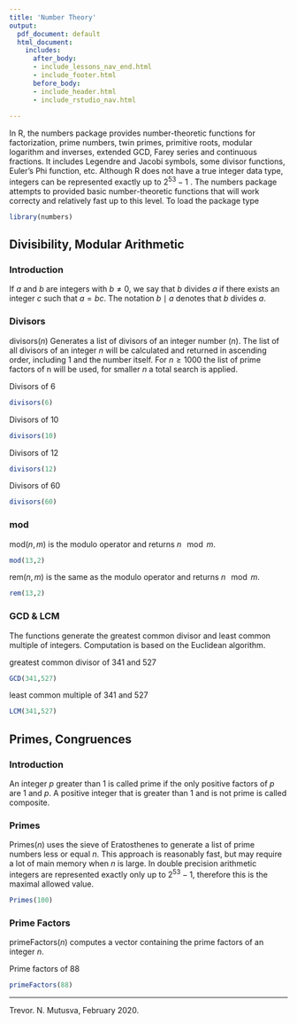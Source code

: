 ```yaml
---
title: 'Number Theory'
output:
  pdf_document: default
  html_document:
    includes:
      after_body:
      - include_lessons_nav_end.html
      - include_footer.html
      before_body:
      - include_header.html
      - include_rstudio_nav.html
  
---
```

In R, the numbers package provides number-theoretic functions for factorization, prime numbers, twin primes, primitive roots, modular logarithm and inverses, extended GCD, Farey series and continuous fractions. It includes Legendre and Jacobi symbols, some divisor functions, Euler's Phi function, etc.
Although R does not have a true integer data type, integers can be represented exactly up to $2^{53}-1$ . The numbers package attempts to provided basic number-theoretic functions that will work correcty and relatively fast up to this level.
To load the package type
```r
library(numbers)
```

## **Divisibility, Modular Arithmetic** {.tabset .tabset-fade .tabset-pills}

### **Introduction**
If $a$ and $b$ are integers with $b\neq 0$, we say that $b$ divides $a$ if there exists an integer $c$ such that $a=bc$. The notation $b\mid a$ denotes that $b$ divides $a$.

### **Divisors**

divisors($n$) Generates a list of divisors of an integer number ($n$). The list of all divisors of an integer $n$ will be calculated and returned in ascending order, including 1 and the number itself. For $n\geq 1000$ the list of prime factors of n will be used, for smaller $n$ a total search is applied.

Divisors of 6
```r
divisors(6)
```

Divisors of 10
```r
divisors(10)
```

Divisors of 12
```r
divisors(12)
```

Divisors of 60
```r
divisors(60)
```

### **mod**

mod($n,\, m$) is the modulo operator and returns $n\, \mod m$.

```r
mod(13,2)
```

rem($n,\, m$) is the same as the modulo operator and returns $n\, \mod m$.

```r
rem(13,2)
```


### **GCD & LCM  **

The functions generate the greatest common divisor and least common multiple of integers. Computation is based on the Euclidean algorithm.

greatest common divisor of 341 and 527
```r
GCD(341,527)
```

least common multiple of 341 and 527
```r
LCM(341,527)
```


## **Primes, Congruences** {.tabset .tabset-fade .tabset-pills}

### **Introduction**

An integer $p$ greater than 1 is called prime if the only positive factors of $p$ are 1 and $p$. A positive integer that is greater than 1 and is not prime is called composite.

### **Primes**

Primes($n$) uses the sieve of Eratosthenes to generate a list of prime numbers less or equal $n$. This approach is reasonably fast, but may require a lot of main memory when $n$ is large. In double precision arithmetic integers are represented exactly only up to $2^{53} - 1$, therefore this is the maximal allowed value.

```r
Primes(100)
```


### **Prime Factors**

primeFactors($n$) computes a vector containing the prime factors of an integer $n$.

Prime factors of 88
```r
primeFactors(88)
```






***
Trevor. N. Mutusva, February 2020.

